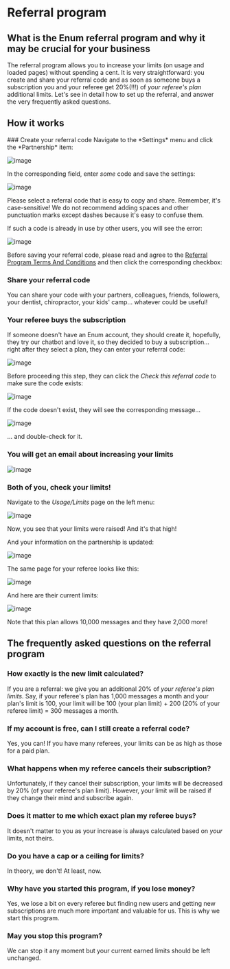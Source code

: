 
# Referral program

## What is the Enum referral program and why it may be crucial for your business

The referral program allows you to increase your limits (on usage and loaded pages) without spending a cent. It is very straightforward: you create and share your referral code and as soon as someone buys a subscription you and your referee get 20%(!!!) of *your referee's plan* additional limits. Let's see in detail how to set up the referral, and answer the very frequently asked questions.

## How it works

<Steps>
  ### Create your referral code
  Navigate to the *Settings* menu and click the *Partnership* item:

  ![image](https://github.com/user-attachments/assets/6bd626a5-d45b-4a74-92c9-163a02d7e94b)

  In the corresponding field, enter *some* code and save the settings:

![image](https://github.com/user-attachments/assets/d5ac5765-978f-43d4-8cd4-54107f7df089)



<Callout>
  Please select a referral code that is easy to copy and share. Remember, it's case-sensitive! We do not recommend adding spaces and other punctuation marks except dashes because it's easy to confuse them.
</Callout>

If such a code is already in use by other users, you will see the error:

![image](https://github.com/user-attachments/assets/1f4631c0-665a-40c9-9803-4425d87f2bde)


Before saving your referral code, please read and agree to the [Referral Program Terms And Conditions](https://www.enumhq.com/referral-terms) and then click the corresponding checkbox:



### Share your referral code 
You can share your code with your partners, colleagues, friends, followers, your dentist, chiropractor, your kids' camp... whatever could be useful!

### Your referee buys the subscription
If someone doesn't have an Enum account, they should create it, hopefully, they try our chatbot and love it, so they decided to buy a subscription... right after they select a plan, they can enter your referral code:

![image](https://github.com/user-attachments/assets/9665368a-c412-4b85-9efd-1bd3b407ff08)


Before proceeding this step, they can click the *Check this referral code* to make sure the code exists:

![image](https://github.com/user-attachments/assets/0d83ee7a-7958-4252-805c-4eee93c255b4)


If the code doesn't exist, they will see the corresponding message...

![image](https://github.com/user-attachments/assets/fdfeaffd-4aaa-4d41-843b-42e36117b8aa)


... and double-check for it.

### You will get an email about increasing your limits

![image](https://github.com/user-attachments/assets/e48c4a26-62cd-4492-83e2-89561d677aa0)


### Both of you, check your limits!

Navigate to the *Usage/Limits* page on the left menu:

![image](https://github.com/user-attachments/assets/0d1e8008-9a3d-46a8-b3c4-3a2736d07d75)


Now, you see that your limits were raised! And it's that high!

And your information on the partnership is updated:

![image](https://github.com/user-attachments/assets/b3e156bc-8850-45e1-b0e5-e1fa07e62579)




The same page for your referee looks like this:

![image](https://github.com/user-attachments/assets/a7b82ab8-4b3a-4988-beb0-aa0961a8e03d)


And here are their current limits:

![image](https://github.com/user-attachments/assets/ce62db91-4df5-4f26-b688-2b068dff7dfc)

Note that this plan allows 10,000 messages and they have 2,000 more!
  
</Steps>

## The frequently asked questions on the referral program

### How exactly is the new limit calculated?
If you are a referral: we give you an additional 20% of *your referee's plan limits*.
Say, if your referee's plan has 1,000 messages a month and your plan's limit is 100, your limit will be 100 (your plan limit) + 200 (20% of your referee limit) = 300 messages a month.

### If my account is free, can I still create a referral code?
Yes, you can! If you have many referees, your limits can be as high as those for a paid plan.

### What happens when my referee cancels their subscription?
Unfortunately, if they cancel their subscription, your limits will be decreased by 20% (of your referee's plan limit). However, your limit will be raised if they change their mind and subscribe again.

### Does it matter to me which exact plan my referee buys?
It doesn't matter to you as your increase is always calculated based on *your* limits, not theirs.

### Do you have a cap or a ceiling for limits?
In theory, we don't! At least, now. 

### Why have you started this program, if you lose money?
Yes, we lose a bit on every referee but finding new users and getting new subscriptions are much more important and valuable for us. This is why we start this program.

### May you stop this program?
We can stop it any moment but your current earned limits should be left unchanged.
